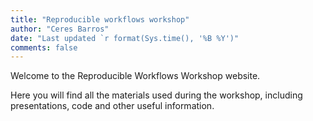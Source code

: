 ```yaml
---
title: "Reproducible workflows workshop"
author: "Ceres Barros"
date: "Last updated `r format(Sys.time(), '%B %Y')"
comments: false
---
```


Welcome to the Reproducible Workflows Workshop website.

Here you will find all the materials used during the workshop, including presentations, code and other useful information.
